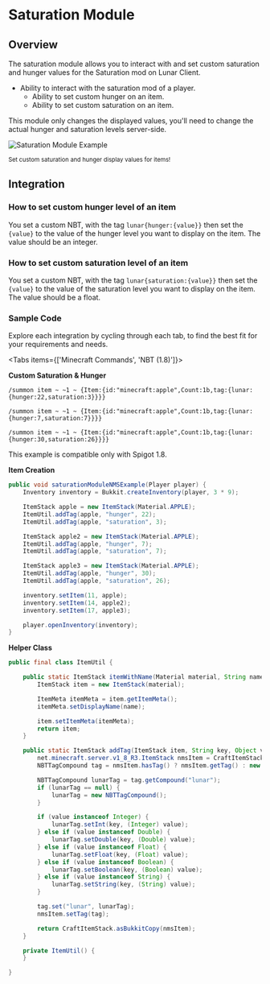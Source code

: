 
# Saturation Module

## Overview

The saturation module allows you to interact with and set custom saturation and hunger values for the Saturation mod on Lunar Client.

- Ability to interact with the saturation mod of a player.
  - Ability to set custom hunger on an item.
  - Ability to set custom saturation on an item.

<Callout type="info">
  This module only changes the displayed values, you'll need to change the actual hunger and saturation levels server-side.
</Callout>

![Saturation Module Example](https://i.imgur.com/HcyvVWr.gif#center)

<div style={{ textAlign: "center" }}>
    <small>Set custom saturation and hunger display values for items!</small>
</div>

## Integration

### How to set custom hunger level of an item

You set a custom NBT, with the tag `lunar{hunger:{value}}` then set the `{value}` to the value of the hunger level you want to display on the item. The value should be an integer.

### How to set custom saturation level of an item

You set a custom NBT, with the tag `lunar{saturation:{value}}` then set the `{value}` to the value of the saturation level you want to display on the item. The value should be a float.

### Sample Code
Explore each integration by cycling through each tab, to find the best fit for your requirements and needs.

<Tabs items={['Minecraft Commands', 'NBT (1.8)']}>

<Tab>

**Custom Saturation & Hunger**

`/summon item ~ ~1 ~ {Item:{id:"minecraft:apple",Count:1b,tag:{lunar:{hunger:22,saturation:3}}}}`

`/summon item ~ ~1 ~ {Item:{id:"minecraft:apple",Count:1b,tag:{lunar:{hunger:7,saturation:7}}}}`

`/summon item ~ ~1 ~ {Item:{id:"minecraft:apple",Count:1b,tag:{lunar:{hunger:30,saturation:26}}}}`

</Tab>

<Tab>

<Callout type="info">
  This example is compatible only with Spigot 1.8.
</Callout>

**Item Creation**

```java
public void saturationModuleNMSExample(Player player) {
    Inventory inventory = Bukkit.createInventory(player, 3 * 9);

    ItemStack apple = new ItemStack(Material.APPLE);
    ItemUtil.addTag(apple, "hunger", 22);
    ItemUtil.addTag(apple, "saturation", 3);

    ItemStack apple2 = new ItemStack(Material.APPLE);
    ItemUtil.addTag(apple, "hunger", 7);
    ItemUtil.addTag(apple, "saturation", 7);

    ItemStack apple3 = new ItemStack(Material.APPLE);
    ItemUtil.addTag(apple, "hunger", 30);
    ItemUtil.addTag(apple, "saturation", 26);

    inventory.setItem(11, apple);
    inventory.setItem(14, apple2);
    inventory.setItem(17, apple3);

    player.openInventory(inventory);
}
```

**Helper Class**

```java
public final class ItemUtil {

    public static ItemStack itemWithName(Material material, String name) {
        ItemStack item = new ItemStack(material);

        ItemMeta itemMeta = item.getItemMeta();
        itemMeta.setDisplayName(name);

        item.setItemMeta(itemMeta);
        return item;
    }

    public static ItemStack addTag(ItemStack item, String key, Object value) {
        net.minecraft.server.v1_8_R3.ItemStack nmsItem = CraftItemStack.asNMSCopy(item);
        NBTTagCompound tag = nmsItem.hasTag() ? nmsItem.getTag() : new NBTTagCompound();

        NBTTagCompound lunarTag = tag.getCompound("lunar");
        if (lunarTag == null) {
            lunarTag = new NBTTagCompound();
        }

        if (value instanceof Integer) {
            lunarTag.setInt(key, (Integer) value);
        } else if (value instanceof Double) {
            lunarTag.setDouble(key, (Double) value);
        } else if (value instanceof Float) {
            lunarTag.setFloat(key, (Float) value);
        } else if (value instanceof Boolean) {
            lunarTag.setBoolean(key, (Boolean) value);
        } else if (value instanceof String) {
            lunarTag.setString(key, (String) value);
        }

        tag.set("lunar", lunarTag);
        nmsItem.setTag(tag);

        return CraftItemStack.asBukkitCopy(nmsItem);
    }

    private ItemUtil() {
    }

}
```

</Tab>

</Tabs>
